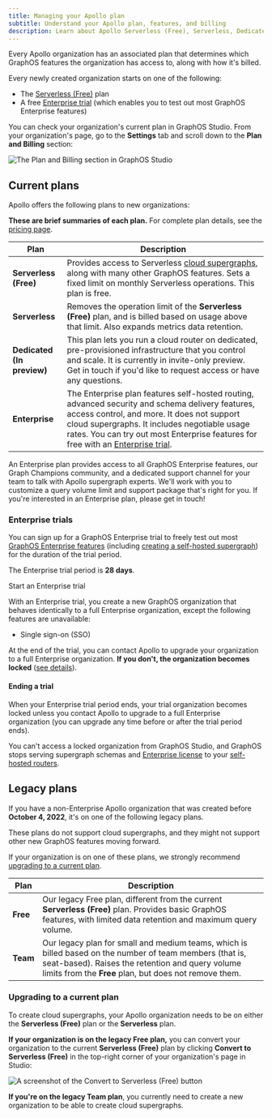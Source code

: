 ```yaml
---
title: Managing your Apollo plan
subtitle: Understand your Apollo plan, features, and billing
description: Learn about Apollo Serverless (Free), Serverless, Dedicated, and Enterprise plans
---
```


Every Apollo organization has an associated plan that determines which GraphOS features the organization has access to, along with how it's billed.

Every newly created organization starts on one of the following:

- The [Serverless (Free)](#current-plans) plan
- A free [Enterprise trial](#enterprise-trials) (which enables you to test out most GraphOS Enterprise features)

You can check your organization's current plan in GraphOS Studio. From your organization's page, go to the **Settings** tab and scroll down to the **Plan and Billing** section:

<img
  className="screenshot"
  alt="The Plan and Billing section in GraphOS Studio"
  src="../img/plan-and-billing.jpg"
/>

## Current plans

Apollo offers the following plans to new organizations:

<Note>

**These are brief summaries of each plan.** For complete plan details, see the [pricing page](https://apollographql.com/pricing).

</Note>

| Plan                             | Description                                                                                                                                                                                                                                                                                                                                                                 |
| -------------------------------- | --------------------------------------------------------------------------------------------------------------------------------------------------------------------------------------------------------------------------------------------------------------------------------------------------------------------------------------------------------------------------- |
| **Serverless (Free)**            | Provides access to Serverless [cloud supergraphs](../graphs/#cloud-supergraphs), along with many other GraphOS features. Sets a fixed limit on monthly Serverless operations. This plan is free.                                                                                                                                                                            |
| **Serverless**                   | Removes the operation limit of the **Serverless (Free)** plan, and is billed based on usage above that limit. Also expands metrics data retention.                                                                                                                                                                                                                          |
| **Dedicated <br/> (In preview)** | This plan lets you run a cloud router on dedicated, pre-provisioned infrastructure that you control and scale. It is currently in invite-only preview. <TrackableLink href="https://www.apollographql.com/contact-sales?type=dedicated&referrer=docs" eventName="content_contact_cloud">Get in touch</TrackableLink> if you'd like to request access or have any questions. |
| **Enterprise**                   | The Enterprise plan features self-hosted routing, advanced security and schema delivery features, access control, and more. It does not support cloud supergraphs. It includes negotiable usage rates. You can try out most Enterprise features for free with an [Enterprise trial](#enterprise-trials).                                                                    |

<Tip>

An Enterprise plan provides access to all GraphOS Enterprise features, our Graph Champions community, and a dedicated support channel for your team to talk with Apollo supergraph experts. We'll work with you to customize a query volume limit and support package that's right for you. If you're interested in an Enterprise plan, please <TrackableLink href="https://www.apollographql.com/contact-sales" eventName="content_contact_sales">get in touch</TrackableLink>!

</Tip>

### Enterprise trials

You can sign up for a GraphOS Enterprise trial to freely test out most [GraphOS Enterprise features](../#enterprise-features) (including [creating a self-hosted supergraph](../quickstart/self-hosted/)) for the duration of the trial period.

<Note>

The Enterprise trial period is **28 days**.

</Note>

<p>
  <ButtonLink
    size="lg"
    colorScheme="navy"
    href="https://studio.apollographql.com/signup?type=enterprise-trial&referrer=docs-content"
  >
    Start an Enterprise trial
  </ButtonLink>
</p>

With an Enterprise trial, you create a new GraphOS organization that behaves identically to a full Enterprise organization, except the following features are unavailable:

- Single sign-on (SSO)

At the end of the trial, you can contact Apollo to upgrade your organization to a full Enterprise organization. **If you don't, the organization becomes locked** ([see details](#ending-a-trial)).

#### Ending a trial

When your Enterprise trial period ends, your trial organization becomes locked unless you contact Apollo to upgrade to a full Enterprise organization (you can upgrade any time before or after the trial period ends).

You can't access a locked organization from GraphOS Studio, and GraphOS stops serving supergraph schemas and [Enterprise license](/router/enterprise-features#the-enterprise-license) to your [self-hosted routers](../quickstart/self-hosted/).

## Legacy plans

If you have a non-Enterprise Apollo organization that was created before **October 4, 2022**, it's on one of the following legacy plans.

<Note>

These plans do not support cloud supergraphs, and they might not support other new GraphOS features moving forward.

If your organization is on one of these plans, we strongly recommend [upgrading to a current plan](#upgrading-to-a-current-plan).

</Note>

| Plan     | Description                                                                                                                                                                                                           |
| -------- | --------------------------------------------------------------------------------------------------------------------------------------------------------------------------------------------------------------------- |
| **Free** | Our legacy Free plan, different from the current **Serverless (Free)** plan. Provides basic GraphOS features, with limited data retention and maximum query volume.                                                   |
| **Team** | Our legacy plan for small and medium teams, which is billed based on the number of team members (that is, seat-based). Raises the retention and query volume limits from the **Free** plan, but does not remove them. |

### Upgrading to a current plan

To create cloud supergraphs, your Apollo organization needs to be on either the **Serverless (Free)** plan or the **Serverless** plan.

**If your organization is on the legacy Free plan,** you can convert your organization to the current **Serverless (Free)** plan by clicking **Convert to Serverless (Free)** in the top-right corner of your organization's page in Studio:

<img
  className="screenshot"
  alt="A screenshot of the Convert to Serverless (Free) button"
  src="../img/convert-to-serverless.jpg"
/>

**If you're on the legacy Team plan**, you currently need to create a new organization to be able to create cloud supergraphs.
